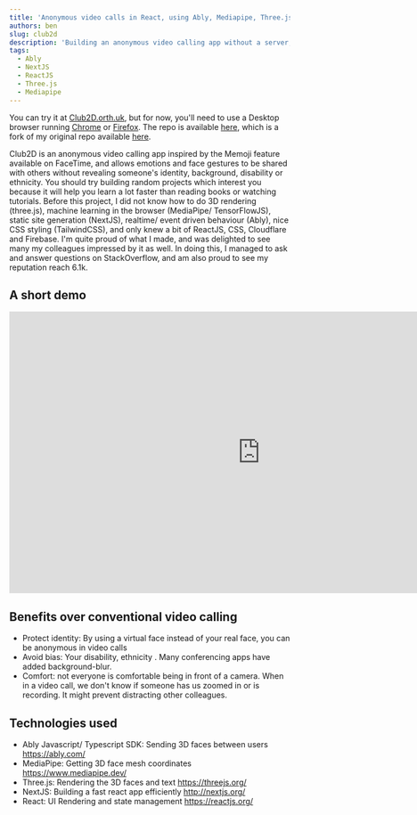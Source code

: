 ```yaml
---
title: 'Anonymous video calls in React, using Ably, Mediapipe, Three.js and Next.js'
authors: ben
slug: club2d
description: 'Building an anonymous video calling app without a server, using machine learning (Mediapipe), realtime pub/sub (Ably), Three.js (3D rendering) and React.js (2D/ UI rendering).'
tags:
  - Ably
  - NextJS
  - ReactJS
  - Three.js
  - Mediapipe
---
```


You can try it at [Club2D.orth.uk](https://club2d.orth.uk), but for now, you'll need to use a Desktop browser running [Chrome](https://www.google.co.uk/chrome/) or [Firefox](https://www.mozilla.org/en-GB/firefox/new/). The repo is available [here](https://github.com/ben-xD/Club), which is a fork of my original repo available [here](https://github.com/ably-labs/Club).

<!--truncate-->

Club2D is an anonymous video calling app inspired by the Memoji feature available on FaceTime, and allows emotions and face gestures to be shared with others without revealing someone's identity, background, disability or ethnicity. You should try building random projects which interest you because it will help you learn a lot faster than reading books or watching tutorials. Before this project, I did not know how to do 3D rendering (three.js), machine learning in the browser (MediaPipe/ TensorFlowJS), static site generation (NextJS), realtime/ event driven behaviour (Ably), nice CSS styling (TailwindCSS), and only knew a bit of ReactJS, CSS, Cloudflare and Firebase. I'm quite proud of what I made, and was delighted to see many my colleagues impressed by it as well. In doing this, I managed to ask and answer questions on StackOverflow, and am also proud to see my reputation reach 6.1k.

## A short demo


<div style={{ textAlign: 'center' }}>
  <iframe width="900" height="506" src="https://www.youtube.com/embed/QUqt0xbigOc" title="YouTube video player" frameborder="0" allow="accelerometer; autoplay; clipboard-write; encrypted-media; gyroscope; picture-in-picture" allowfullscreen></iframe>
</div>

## Benefits over conventional video calling

- Protect identity: By using a virtual face instead of your real face, you can be anonymous in video calls
- Avoid bias: Your disability, ethnicity . Many conferencing apps have added background-blur.
- Comfort: not everyone is comfortable being in front of a camera. When in a video call, we don't know if someone has us zoomed in or is recording. It might prevent distracting other colleagues.

## Technologies used

- Ably Javascript/ Typescript SDK: Sending 3D faces between users https://ably.com/
- MediaPipe: Getting 3D face mesh coordinates https://www.mediapipe.dev/
- Three.js: Rendering the 3D faces and text https://threejs.org/
- NextJS: Building a fast react app efficiently http://nextjs.org/
- React: UI Rendering and state management https://reactjs.org/
